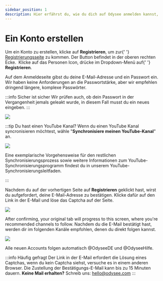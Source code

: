 ---
sidebar_position: 1
description: Hier erfährst du, wie du dich auf Odysee anmelden kannst, Schritt für Schritt.
---


# Ein Konto erstellen

<Tabs>
  <TabItem value="web" label="Web" default>
    Um ein Konto zu erstellen, klicke auf <b>Registrieren</b>, um zur{' '}
    <a href="https://odysee.com/$/signup">Registrierungsseite</a> zu kommen. Der
    Button befindet in der oberen rechten Ecke.
    <Image img="https://i.imgur.com/Cg8ff6Z.png" />
  </TabItem>
  <TabItem value="mobile" label="Mobile">
    Klicke auf das Personen Icon, drücke im Dropdown-Menü auf{' '}
    <b>Registrieren</b>.
    <Image img="https://i.imgur.com/XyWT6eA.png" />
  </TabItem>
</Tabs>

Auf dem Anmeldeseite gibst du deine E-Mail-Adresse und ein Passwort ein. Wir haben keine Anforderungen an die Passwortstärke, aber wir empfehlen dringend längere, komplexe Passwörter.

:::info Sicher ist sicher
Wir prüfen auch, ob dein Passwort in der Vergangenheit jemals geleakt wurde, in diesem Fall musst du ein neues eingeben.
:::

![](https://i.imgur.com/76ftthb.png)

:::tip Du hast einen YouTube Kanal?
Wenn du einen YouTube Kanal syncronisieren möchtest, wähle "**Synchronisiere meinen YouTube-Kanal**" an.

![](https://i.imgur.com/qfYBr9e.png)

Eine exemplarische Vorgehensweise für den restlichen Synchronisierungsprozess sowie weitere Informationen zum YouTube-Synchronisierungsprogramm findest du in unserem YouTube-Synchronisierungsleitfaden.

:::

Nachdem du auf der vorhertigen Seite auf **Registrieren** geklickt hast, wirst du aufgefordert, deine E-Mail-Adresse zu bestätigen. Klicke dafür auf den Link in der E-Mail und löse das Captcha auf der Seite.

![](https://i.imgur.com/P9ckfiY.png)

After confirming, your original tab will progress to this screen, where you're recommended channels to follow.
Nachdem du die E-Mail bestätigt hast, werden dir im folgenden Kanäle empfohlen, denen du direkt folgen kannst.

![](https://i.imgur.com/yq7x9wj.png#light)

Alle neuen Accounts folgen automatisch @OdyseeDE und @OdyseeHilfe.

:::info Häufig gefragt
Der Link in der E-Mail erfordert die Lösung eines Captchas, wenn du kein Captcha siehst, versuche es in einem anderen Browser. Die Zustellung der Bestätigungs-E-Mail kann bis zu 15 Minuten dauern.
**Keine Mail erhalten?** Schreib uns: hello@odysee.com
:::
